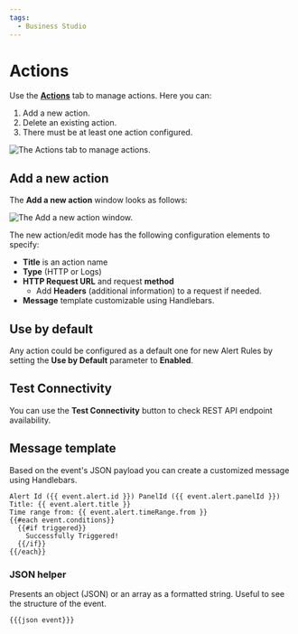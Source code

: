 ```yaml
---
tags:
  - Business Studio
---
```



# Actions

Use the [**Actions**](/big/studio/manage-business-engines/#actions) tab to manage actions. Here you can:

1. Add a new action.
2. Delete an existing action.
3. There must be at least one action configured.

<Image
  title="The Actions tab to manage actions."
  src="/img/blog/2024-12-31-big-2.2.0/tab-actions.png"
/>

## Add a new action

The **Add a new action** window looks as follows:

<Image
  title="The Add a new action window."
  src="/img/blog/2024-12-31-big-2.2.0/new-action.png"
/>

The new action/edit mode has the following configuration elements to specify:

- **Title** is an action name
- **Type** (HTTP or Logs)
- **HTTP Request URL** and request **method**
  - Add **Headers** (additional information) to a request if needed.
- **Message** template customizable using Handlebars.

## Use by default

Any action could be configured as a default one for new Alert Rules by setting the **Use by Default** parameter to **Enabled**.

## Test Connectivity

You can use the **Test Connectivity** button to check REST API endpoint availability.

## Message template

Based on the event's JSON payload you can create a customized message using Handlebars.

```Handlebars
Alert Id ({{ event.alert.id }}) PanelId ({{ event.alert.panelId }})
Title: {{ event.alert.title }}
Time range from: {{ event.alert.timeRange.from }}
{{#each event.conditions}}
  {{#if triggered}}
    Successfully Triggered!
  {{/if}}
{{/each}}
```

### JSON helper

Presents an object (JSON) or an array as a formatted string. Useful to see the structure of the event.

```Handlebars
{{{json event}}}
```
